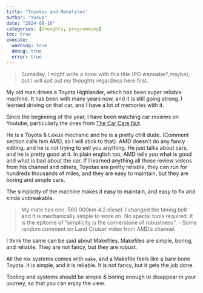```yaml
---
title: "Toyotas and Makefiles"
author: "Yusup"
date: "2024-08-16"
categories: [thoughts, programming]
toc: true
execute:
  warning: true
  debug: true
  error: true
---
```


> Someday, I might write a book with this title (PG wannabe?,maybe), but I will spit out my thoughts regardless here first.

My old man drives a Toyota Highlander, which has been super reliable machine. It has been with many years now,
and it is still going strong. I learned driving on that car, and I have a lot of memories with it.

Since the beginning of the year, I have been watching car reviews on Youtube, particularly the ones from [The Car Care Nut](https://www.youtube.com/@TheCarCareNutReviews/videos).

He is a Toyota & Lexus mechanic and he is a pretty chill dude. (Comment section calls him AMD, so I will stick to that).
AMD doesn't do any fancy editing, and he is not trying to sell you anything. He just talks about cars, and he is pretty good at it.
In plain english too, AMD tells you what is good and what is bad about the car. If I learned anything all those review videos from his channel and others,
Toyotas are pretty reliable, they can run for hundreds thousands of miles, and they are easy to maintain, but they are boring and simple cars.

The simplicity of the machine makes it easy to maintain, and easy to fix and kinda unbreakable.

> My mate has one. 560 000km 4.2 diesel. I changed the timing belt and it is mechanically simple to work on.
> No special tools required. It is the epitome of "simplicity is the cornerstone of robustness".  - Some random comment on Land Cruiser video from AMD's channel.

I think the same can be said about Makefiles. Makefiles are simple, boring, and reliable. They are not fancy, but they are robust.

All the nix systems comes with `make`, and a Makefile feels like a bare bone Toyota. It is simple, and it is reliable. It is not fancy, but it gets the job done.

Tooling and systems should be simple & boring enough to disappear in your journey, so that you can enjoy the view.
